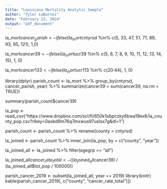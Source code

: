 ```yaml
---
title: "Louisiana Mortality Analytic Sample"
author: "Tyler LaBattes"
date: "February 22, 2024"
output: "pdf_document"
---
```


la_mort$cancer_parish <- ifelse(la_mort$cntyrsd %in% c(5, 33, 47, 51, 71, 89, 93, 95, 121), 1,0)

la_mort$cancer39 <- ifelse(la_mort$ucr39 %in% c(5, 6, 7, 8, 9, 10, 11, 12, 13, 14, 15), 1, 0)

la_mort$cancer133 <- ifelse(la_mort$ucr113 %in% c(20:44), 1, 0)

library(dplyr)
parish_count <- la_mort %>%
  group_by(cntyrsd, cancer_parish, year) %>%
  summarize(cancer39 = sum(cancer39, na.rm = TRUE))
 
summary(parish_count$cancer39)

la_pop <- 
  read_csv("https://www.dropbox.com/scl/fi/650k1obpczky6bwa19ex6/la_county_pop.csv?rlkey=0aokd9m76q7mxwus97uslsx7g&dl=1")
  
parish_count <- parish_count %>%
  rename(county = cntyrsd)  

la_joined <- parish_count %>%
  inner_join(la_pop, by = c("county", "year"))  

la_joined_all <- la_joined %>%
  filter(agegrp == "all")  

la_joined_all$cancer_rate_total <- ((la_joined_all$cancer39) / (la_joined_all$tot_pop / 100000))  

parish_cancer_2019 <- subset(la_joined_all, year == 2019)
library(knitr)
kable(parish_cancer_2019[, c("county", "cancer_rate_total")])